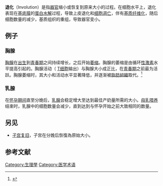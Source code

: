 '''退化'''（Involution）是指[[器官|器官]]缩小或恢复到原来大小的过程。在细胞水平上，退化表现在[[基底膜|基底膜]]的[[蛋白酶解|蛋白水解]]过程，导致上皮退化和[[细胞凋亡|细胞凋亡]]，伴有[[基质细胞|基质]][[纤维化|纤维化]]，随后细胞数量的减少，基质组织的重组，导致器官变小。

== 例子 ==

=== 胸腺 ===
[[胸腺|胸腺]]在[[出生|出生]]到[[青春期|青春期]]之间持续增长，之后开始[[萎縮|萎缩]]。胸腺的萎缩是由循环[[性类固醇|性激素]]水平提高引起的。胸腺活动（ [[T细胞|T细胞]]输出）与胸腺大小成正比，在[[青春期|青春期]]之前最为活跃。胸腺萎缩时，其大小和活动水平显著降低，并逐渐被[[脂肪|脂肪組織]]取代。<ref>{{Cite journal|title=Activation of Thymic Regeneration in Mice and Humans following Androgen Blockade|last=Sutherland|first=J. S.|last2=Goldberg|first2=G. L.|date=August 4, 2005|journal=The Journal of Immunology|issue=4|doi=10.4049/jimmunol.175.4.2741|volume=175|pages=2741–2753|pmid=16081852|last3=Hammett|first3=M. V.|last4=Uldrich|first4=A. P.|last5=Berzins|first5=S. P.|last6=Heng|first6=T. S.|last7=Blazar|first7=B. R.|last8=Millar|first8=J. L.|last9=Malin|first9=M. A.|display-authors=2}}</ref>

=== 乳腺 ===
在[[妊娠|怀孕期间]]直至分娩后，[[乳腺|乳腺]]会稳定增大至达到最佳产奶量所需的大小。[[母乳哺育|母乳喂养]]结束时，乳腺中的细胞数量会减少，直到达到与怀孕开始之前大致相同的数量。

== 另见 ==
* [[子宫复旧|子宫复旧]]，子宫在分娩后恢復為原始大小。

== 参考文献 ==
{{Reflist}}

[[Category:生理學|Category:生理學]]
[[Category:医学术语|Category:医学术语]]